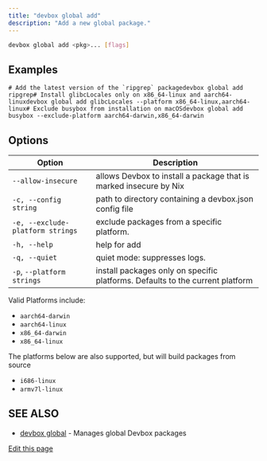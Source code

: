 ```yaml
---
title: "devbox global add"
description: "Add a new global package."
---
```


```bash
devbox global add <pkg>... [flags]
```

## Examples[​](#examples "Direct link to Examples")

```
# Add the latest version of the `ripgrep` packagedevbox global add ripgrep# Install glibcLocales only on x86_64-linux and aarch64-linuxdevbox global add glibcLocales --platform x86_64-linux,aarch64-linux# Exclude busybox from installation on macOSdevbox global add busybox --exclude-platform aarch64-darwin,x86_64-darwin
```

## Options[​](#options "Direct link to Options")

| Option                           | Description                                                                   |
| -------------------------------- | ----------------------------------------------------------------------------- |
| `--allow-insecure`               | allows Devbox to install a package that is marked insecure by Nix             |
| `-c, --config string`            | path to directory containing a devbox.json config file                        |
| `-e, --exclude-platform strings` | exclude packages from a specific platform.                                    |
| `-h, --help`                     | help for add                                                                  |
| `-q, --quiet`                    | quiet mode: suppresses logs.                                                  |
| `-p`, `--platform strings`       | install packages only on specific platforms. Defaults to the current platform |

Valid Platforms include:

- `aarch64-darwin`
- `aarch64-linux`
- `x86_64-darwin`
- `x86_64-linux`

The platforms below are also supported, but will build packages from source

- `i686-linux`
- `armv7l-linux`

## SEE ALSO[​](#see-also "Direct link to SEE ALSO")

- [devbox global](/docs/devbox/devbox_global/) - Manages global Devbox packages

[Edit this page](https://github.com/jetify-com/devbox/tree/main/docs/app/docs/cli_reference/devbox_global_add.md)
